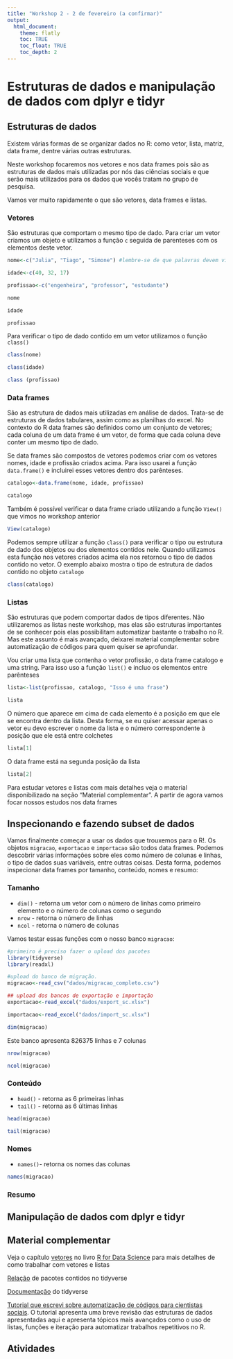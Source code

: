 ```yaml
---
title: "Workshop 2 - 2 de fevereiro (a confirmar)"
output:
  html_document:
    theme: flatly
    toc: TRUE
    toc_float: TRUE
    toc_depth: 2
---
```


# Estruturas de dados e manipulação de dados com dplyr e tidyr

## Estruturas de dados
Existem várias formas de se organizar dados no R: como vetor, lista, matriz, data frame, dentre várias outras estruturas. 

Neste workshop focaremos nos vetores e nos data frames pois são as estruturas de dados mais utilizadas por nós das ciências sociais e que serão mais utilizados para os dados que vocês tratam no grupo de pesquisa. 

Vamos ver muito rapidamente o que são vetores, data frames e listas. 

### Vetores
São estruturas que comportam o mesmo tipo de dado. Para criar um vetor criamos um objeto e utilizamos a função `c` seguida de parenteses com os elementos deste vetor. 

```r
nome<-c("Julia", "Tiago", "Simone") #lembre-se de que palavras devem vir sempre entre aspas!

idade<-c(40, 32, 17)

profissao<-c("engenheira", "professor", "estudante")

nome

idade

profissao
```

Para verificar o tipo de dado contido em um vetor utilizamos o função `class()`

```r

class(nome)

class(idade)

class (profissao)

```

### Data frames
São as estrutura de dados mais utilizadas em análise de dados. Trata-se de estruturas de dados tabulares, assim como as planilhas do excel. No contexto do R data frames são definidos como um conjunto de vetores; cada coluna de um data frame é um vetor, de forma que cada coluna deve conter um mesmo tipo de dado.

Se data frames são compostos de vetores podemos criar com os vetores nomes, idade e profissão criados acima. Para isso usarei a função `data.frame()` e incluirei esses vetores dentro dos parênteses.

```r
catalogo<-data.frame(nome, idade, profissao)

catalogo
```

Também é possível verificar o data frame criado utilizando a função `View()` que vimos no workshop anterior

```r
View(catalogo)
```


Podemos sempre utilizar a função `class()` para verificar o tipo ou estrutura de dado dos objetos ou dos elementos contidos nele. Quando utilizamos esta função nos vetores criados acima ela nos retornou o tipo de dados contido no vetor. O exemplo abaixo mostra o tipo de estrutura de dados contido no objeto `catalogo` 
```r
class(catalogo)

```

### Listas
São estruturas que podem comportar dados de tipos diferentes. Não utilizaremos as listas neste workshop, mas elas são estruturas importantes de se conhecer pois elas possibilitam automatizar bastante o trabalho no R. Mas este assunto é mais avançado, deixarei material complementar sobre automatização de códigos para quem quiser se aprofundar. 

Vou criar uma lista que contenha o vetor profissão, o data frame catalogo e uma string. Para isso uso a função `list()` e incluo os elementos entre parênteses

```r

lista<-list(profissao, catalogo, "Isso é uma frase")

lista

```

O número que aparece em cima de cada elemento é a posição em que ele se encontra dentro da lista. Desta forma, se eu quiser acessar apenas o vetor eu devo escrever o nome da lista e o número correspondente à posição que ele está entre colchetes

```r

lista[1]

```

O data frame está na segunda posição da lista
```r
lista[2]

```

Para estudar vetores e listas com mais detalhes veja o material disponibilizado na seção "Material complementar". A partir de agora vamos focar nossos estudos nos data frames


## Inspecionando e fazendo subset de dados
Vamos finalmente começar a usar os dados que trouxemos para o R!. Os objetos `migracao`, `exportacao` e `importacao` são todos data frames. Podemos descobrir várias informações sobre eles como número de colunas e linhas, o tipo de dados suas variáveis, entre outras coisas. Desta forma, podemos inspecionar data frames por tamanho, conteúdo, nomes e resumo:

### Tamanho
  * `dim()` - retorna um vetor com o número de linhas como primeiro elemento e o número de colunas como o segundo
  * `nrow` - retorna o número de linhas
  * `ncol` - retorna o número de colunas
    
Vamos testar essas funções com o nosso banco `migracao`:

```r
#primeiro é preciso fazer o upload dos pacotes
library(tidyverse)
library(readxl)

#upload do banco de migração. 
migracao<-read_csv("dados/migracao_completo.csv")

## upload dos bancos de exportação e importação
exportacao<-read_excel("dados/export_sc.xlsx")

importacao<-read_excel("dados/import_sc.xlsx")
```


```r
dim(migracao)
```
Este banco apresenta 826375 linhas e 7 colunas

```r
nrow(migracao)
```

```r
ncol(migracao)
```

### Conteúdo

  * `head()` - retorna as 6 primeiras linhas
  * `tail()` - retorna as 6 últimas linhas
  
```r
head(migracao)
```


```r
tail(migracao)
```

### Nomes
  * `names()`- retorna os nomes das colunas
  
```r
names(migracao)
```


### Resumo

## Manipulação de dados com dplyr e tidyr

## Material complementar

Veja o capítulo [vetores](https://r4ds.had.co.nz/vectors.html) no livro [R for Data Science](https://r4ds.had.co.nz/index.html) para mais detalhes de como trabalhar com vetores e listas

[Relação](https://www.tidyverse.org/packages/) de pacotes contidos no tidyverse

[Documentação](https://tidyverse.tidyverse.org) do tidyverse

[Tutorial que escrevi sobre automatização de códigos para cientistas sociais](https://nataliablock.rbind.io/post/automatizar/). O tutorial apresenta uma breve revisão das estruturas de dados apresentadas aqui e apresenta tópicos mais avançados como o uso de listas, funções e iteração para automatizar trabalhos repetitivos no R.

## Atividades